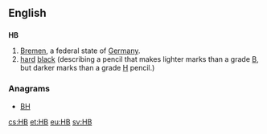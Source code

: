 {{also|hb}}
==English==
==={{abbreviation}}===
'''HB'''
# [[Bremen]], a federal state of [[Germany]].
# [[hard]] [[black]] (describing a pencil that makes lighter marks than a grade [[B]], but darker marks than a grade [[H]] pencil.)

===Anagrams===
* [[BH#English|BH]]

[[cs:HB]]
[[et:HB]]
[[eu:HB]]
[[sv:HB]]